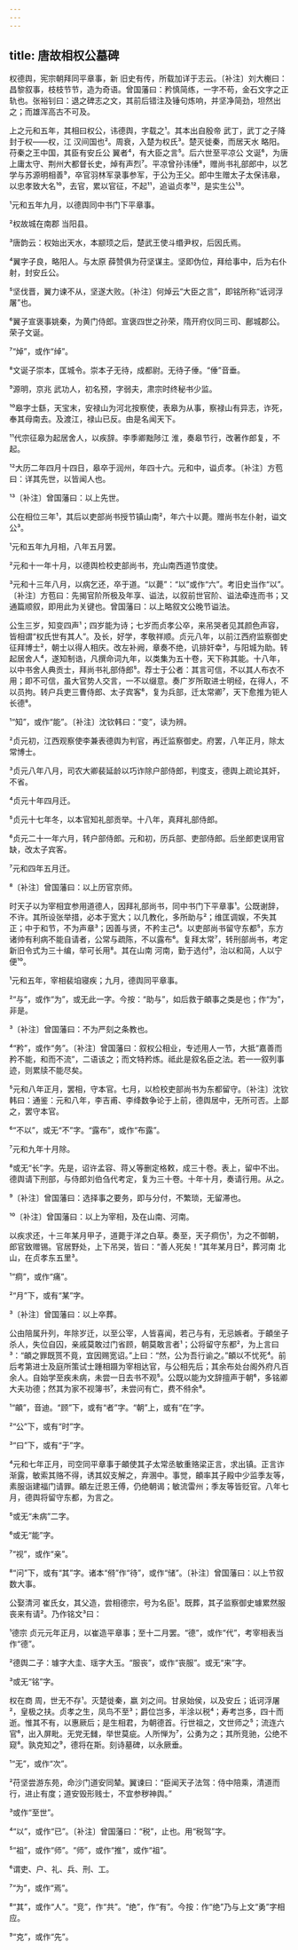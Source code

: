 ```yaml
---
---
---
```

title: 唐故相权公墓碑
---







权德舆，宪宗朝拜同平章事，新 旧史有传，所载加详于志云。〔补注〕刘大櫆曰：昌黎叙事，枝枝节节，造为奇语。曾国藩曰：矜慎简练，一字不苟，金石文字之正轨也。张裕钊曰：退之碑志之文，其前后错注及锤句炼响，并坚净简劲，坦然出之；而雄浑高古不可及。

上之元和五年，其相曰权公，讳德舆，字载之¹。其本出自殷帝 武丁，武丁之子降封于权——权，江 汉间国也²。周衰，入楚为权氏³。楚灭徙秦，而居天水 略阳。苻秦之王中国，其臣有安丘公 翼者⁴，有大臣之言⁵。后六世至平凉公 文诞⁶，为唐 上庸太守、荆州大都督长史，焯有声烈⁷。平凉曾孙讳倕⁸，赠尚书礼部郎中，以艺学与苏源明相善⁹，卒官羽林军录事参军，于公为王父。郎中生赠太子太保讳皋，以忠孝致大名¹⁰，去官，累以官征，不起¹¹，追谥贞孝¹²，是实生公¹³。

¹元和五年九月，以德舆同中书门下平章事。

²权故城在南郡 当阳县。

³唐韵云：权始出天水，本颛顼之后，楚武王使斗缗尹权，后因氏焉。

⁴翼字子良，略阳人。与太原 薛赞俱为苻坚谋主。坚即伪位，拜给事中，后为右仆射，封安丘公。

⁵坚伐晋，翼力谏不从，坚遂大败。〔补注〕何焯云“大臣之言”，即铭所称“诋诃浮屠”也。

⁶翼子宣褒事姚秦，为黄门侍郎。宣褒四世之孙荣，隋开府仪同三司、鄜城郡公。荣子文诞。

⁷“焯”，或作“绰”。

⁸文诞子崇本，匡城令。崇本子无待，成都尉。无待子倕。“倕”音垂。

⁹源明，京兆 武功人，初名预，字弱夫，肃宗时终秘书少监。

¹⁰皋字士繇，天宝末，安禄山为河北按察使，表皋为从事，察禄山有异志，诈死，奉其母南去。及渡江，禄山已反。由是名闻天下。

¹¹代宗征皋为起居舍人，以疾辞。李季卿黜陟江 淮，奏皋节行，改著作郎复，不起。

¹²大历二年四月十四日，皋卒于润州，年四十六。元和中，谥贞孝。〔补注〕方苞曰：详其先世，以皆闻人也。

¹³〔补注〕曾国藩曰：以上先世。

公在相位三年¹，其后以吏部尚书授节镇山南²，年六十以薨。赠尚书左仆射，谥文公³。

¹元和五年九月相，八年五月罢。

²元和十一年十月，以德舆检校吏部尚书，充山南西道节度使。

³元和十三年八月，以病乞还，卒于道。“以薨”：“以”或作“六”。考旧史当作“以”。〔补注〕方苞曰：先揭官阶所极及年享、谥法，以叙前世官阶、谥法牵连而书；又通篇顺叙，即用此为关键也。曾国藩曰：以上略叙文公晚节谥法。

公生三岁，知变四声¹；四岁能为诗；七岁而贞孝公卒，来吊哭者见其颜色声容，皆相谓“权氏世有其人”。及长，好学，孝敬祥顺。贞元八年，以前江西府监察御史征拜博士²，朝士以得人相庆。改左补阙，章奏不绝，讥排奸幸³，与阳城为助。转起居舍人⁴，遂知制诰，凡撰命词九年，以类集为五十卷，天下称其能。十八年，以中书舍人典贡士，拜尚书礼部侍郎⁵。荐士于公者：其言可信，不以其人布衣不用；即不可信，虽大官势人交言，一不以缀意。奏广岁所取进士明经，在得人，不以员拘。转户兵吏三曹侍郎、太子宾客⁶，复为兵部，迁太常卿⁷，天下愈推为钜人长德⁸。

¹“知”，或作“能”。〔补注〕沈钦韩曰：“变”，读为辨。

²贞元初，江西观察使李兼表德舆为判官，再迁监察御史。府罢，八年正月，除太常博士。

³贞元八年八月，司农大卿裴延龄以巧诈除户部侍郎，判度支，德舆上疏论其奸，不省。

⁴贞元十年四月迁。

⁵贞元十七年冬，以本官知礼部贡举。十八年，真拜礼部侍郎。

⁶贞元二十一年六月，转户部侍郎。元和初，历兵部、吏部侍郎。后坐郎吏误用官缺，改太子宾客。

⁷元和四年五月迁。

⁸〔补注〕曾国藩曰：以上历官京师。

时天子以为宰相宜参用道德人，因拜礼部尚书，同中书门下平章事¹。公既谢辞，不许。其所设张举措，必本于宽大；以几教化，多所助与²；维匡调娱，不失其正；中于和节，不为声章³；因善与贤，不矜主己⁴。以吏部尚书留守东都⁵，东方诸帅有利病不能自请者，公常与疏陈，不以露布⁶。复拜太常⁷，转刑部尚书，考定新旧令式为三十编，举可长用⁸。其在山南 河南，勤于选付⁹，治以和简，人以宁便¹⁰。

¹元和五年，宰相裴垍寝疾；九月，德舆同平章事。

²“与”，或作“为”，或无此一字。今按：“助与”，如后救于頔事之类是也；作“为”，非是。

³〔补注〕曾国藩曰：不为严刻之条教也。

⁴“矜”，或作“务”。〔补注〕曾国藩曰：叙权公相业，专述用人一节，大抵“嘉善而矜不能，和而不流”，二语该之；而文特矜炼。祗此是叙名臣之法。若一一叙列事迹，则累牍不能尽矣。

⁵元和八年正月，罢相，守本官。七月，以检校吏部尚书为东都留守。〔补注〕沈钦韩曰：通鉴：元和八年，李吉甫、李绛数争论于上前，德舆居中，无所可否。上鄙之，罢守本官。

⁶“不以”，或无“不”字。“露布”，或作“布露”。

⁷元和九年十月除。

⁸或无“长”字。先是，诏许孟容、蒋乂等删定格敕，成三十卷。表上，留中不出。德舆请下刑部，与侍郎刘伯刍代考定，复为三十卷。十年十月，奏请行用。从之。

⁹〔补注〕曾国藩曰：选择事之要务，即与分付，不繁琐，无留滞也。

¹⁰〔补注〕曾国藩曰：以上为宰相，及在山南、河南。

以疾求还，十三年某月甲子，道薨于洋之白草。奏至，天子痌伤¹，为之不御朝，郎官致赠锡。官居野处，上下吊哭，皆曰：“善人死矣！”其年某月日²，葬河南 北山，在贞孝东五里³。

¹“痌”，或作“痛”。

²“月”下，或有“某”字。

³〔补注〕曾国藩曰：以上卒葬。

公由陪属升列，年除岁迁，以至公宰，人皆喜闻，若己与有，无忌嫉者。于頔坐子杀人，失位自囚，亲戚莫敢过门省顾，朝莫敢言者¹；公将留守东都²，为上言曰³：“頔之罪既贳不竟，宜因赐宽诏。”上曰：“然，公为吾行谕之。”頔以不忧死⁴。前后考第进士及庭所策试士踵相蹑为宰相达官，与公相先后；其余布处台阁外府凡百余人。自始学至疾未病，未尝一日去书不观⁵。公既以能为文辞擅声于朝⁶，多铭卿大夫功德；然其为家不视簿书⁷，未尝问有亡，费不偫余⁸。

¹“頔”，音迪。“顾”下，或有“者”字。“朝”上，或有“在”字。

²“公”下，或有“时”字。

³“曰”下，或有“于”字。

⁴元和七年正月，司空同平章事于頔使其子太常丞敏重赂梁正言，求出镇。正言诈渐露，敏索其赂不得，诱其奴支解之，弃溷中。事觉，頔率其子殿中少监季友等，素服诣建福门请罪。頔左迁恩王傅，仍绝朝谒；敏流雷州；季友等皆贬官。八年七月，德舆将留守东都，为言之。

⁵或无“未病”二字。

⁶或无“能”字。

⁷“视”，或作“亲”。

⁸“问”下，或有“其”字。诸本“偫”作“待”，或作“储”。〔补注〕曾国藩曰：以上节叙数大事。

公娶清河 崔氏女，其父造，尝相德宗，号为名臣¹。既葬，其子监察御史璩累然服丧来有请²。乃作铭文³曰：

¹德宗 贞元元年正月，以崔造平章事；至十二月罢。“德”，或作“代”，考宰相表当作“德”。

²德舆二子：璩字大圭、瑶字大玉。“服丧”，或作“丧服”。或无“来”字。

³或无“铭”字。

权在商 周，世无不存¹。灭楚徙秦，嬴 刘之间。甘泉始侯，以及安丘；诋诃浮屠²，皇极之扶。贞孝之生，凤鸟不至³；爵位岂多，半涂以税⁴；寿考岂多，四十而逝。惟其不有，以惠厥后；是生相君，为朝德首。行世祖之，文世师之⁵；流连六官⁶，出入屏毗。无党无雠，举世莫疵。人所惮为⁷，公勇为之；其所竞驰，公绝不窥⁸。孰克知之⁹，德将在斯。刻诗墓碑，以永厥垂。

¹“无”，或作“次”。

²苻坚尝游东苑，命沙门道安同辇。翼谏曰：“臣闻天子法驾：侍中陪乘，清道而行，进止有度；道安毁形贱士，不宜参秽神舆。”

³或作“至世”。

⁴“以”，或作“已”。〔补注〕曾国藩曰：“税”，止也。用“税驾”字。

⁵“祖”，或作“师”。“师”，或作“推”，或作“祖”。

⁶谓吏、户、礼、兵、刑、工。

⁷“为”，或作“焉”。

⁸“其”，或作“人”。“竞”，作“共”。“绝”，作“有”。今按：作“绝”乃与上文“勇”字相应。

⁹“克”，或作“先”。